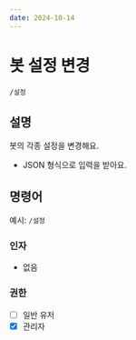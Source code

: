 ```yaml
---
date: 2024-10-14
---
```


# 봇 설정 변경
```/설정```

## 설명
봇의 각종 설정을 변경해요.
* JSON 형식으로 입력을 받아요.

## 명령어
예시: ```/설정```

### 인자
* 없음

### 권한
* [ ] 일반 유저
* [x] 관리자